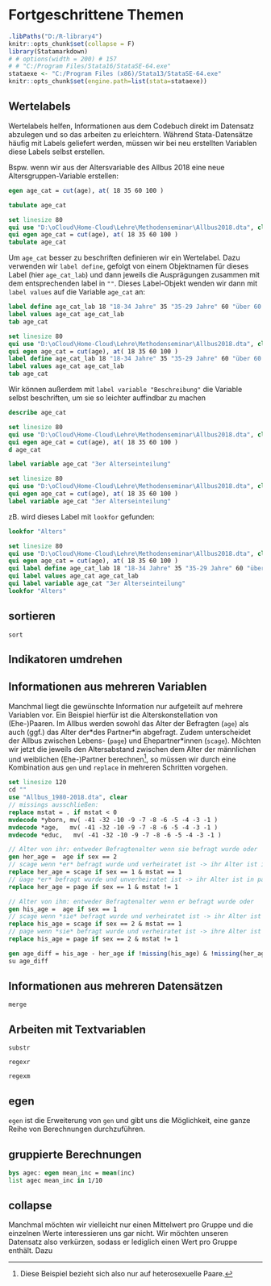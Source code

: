 # Fortgeschrittene Themen {#adva}

```r
.libPaths("D:/R-library4")
knitr::opts_chunk$set(collapse = F)
library(Statamarkdown)
# # options(width = 200) # 157
# # "C:/Program Files/Stata16/StataSE-64.exe"
stataexe <- "C:/Program Files (x86)/Stata13/StataSE-64.exe"
knitr::opts_chunk$set(engine.path=list(stata=stataexe))
```

## Wertelabels 
Wertelabels helfen, Informationen aus dem Codebuch direkt im Datensatz abzulegen und so das arbeiten zu erleichtern. Während Stata-Datensätze häufig mit Labels geliefert werden, müssen wir bei neu erstellten Variablen diese Labels selbst erstellen.

Bspw. wenn wir aus der Altersvariable des Allbus 2018 eine neue Altersgruppen-Variable erstellen:
```stata
egen age_cat = cut(age), at( 18 35 60 100 )
```
```stata
tabulate age_cat
```
```stata
set linesize 80
qui use "D:\oCloud\Home-Cloud\Lehre\Methodenseminar\Allbus2018.dta", clear
qui egen age_cat = cut(age), at( 18 35 60 100 ) 
tabulate age_cat
```

Um `age_cat` besser zu beschriften definieren wir ein Wertelabel. Dazu verwenden wir `label define`, gefolgt von einem Objektnamen für dieses Label (hier `age_cat_lab`) und dann jeweils die Ausprägungen zusammen mit dem entsprechenden label in `""`. Dieses Label-Objekt wenden wir dann mit `label values` auf die Variable `age_cat` an:
```stata
label define age_cat_lab 18 "18-34 Jahre" 35 "35-29 Jahre" 60 "über 60 Jahre" 
label values age_cat age_cat_lab
tab age_cat
```

```stata
set linesize 80
qui use "D:\oCloud\Home-Cloud\Lehre\Methodenseminar\Allbus2018.dta", clear
qui egen age_cat = cut(age), at( 18 35 60 100 ) 
label define age_cat_lab 18 "18-34 Jahre" 35 "35-29 Jahre" 60 "über 60 Jahre" 
label values age_cat age_cat_lab
tab age_cat
```

Wir können außerdem mit `label variable "Beschreibung"` die Variable selbst beschriften, um sie so leichter auffindbar zu machen 
```stata
describe age_cat
```

```stata
set linesize 80
qui use "D:\oCloud\Home-Cloud\Lehre\Methodenseminar\Allbus2018.dta", clear
qui egen age_cat = cut(age), at( 18 35 60 100 ) 
d age_cat
```

```stata
label variable age_cat "3er Alterseinteilung"
```

```stata
set linesize 80
qui use "D:\oCloud\Home-Cloud\Lehre\Methodenseminar\Allbus2018.dta", clear
qui egen age_cat = cut(age), at( 18 35 60 100 ) 
label variable age_cat "3er Alterseinteilung"
```
zB. wird dieses Label mit `lookfor` gefunden:
```stata
lookfor "Alters"
```
```stata
set linesize 80
qui use "D:\oCloud\Home-Cloud\Lehre\Methodenseminar\Allbus2018.dta", clear
qui egen age_cat = cut(age), at( 18 35 60 100 ) 
qui label define age_cat_lab 18 "18-34 Jahre" 35 "35-29 Jahre" 60 "über 60 Jahre" 
qui label values age_cat age_cat_lab
qui label variable age_cat "3er Alterseinteilung"
lookfor "Alters"
```

## sortieren

`sort`

## Indikatoren umdrehen

## Informationen aus mehreren Variablen

Manchmal liegt die gewünschte Information nur aufgeteilt auf mehrere Variablen vor. Ein Beispiel hierfür ist die Alterskonstellation von (Ehe-)Paaren. Im Allbus werden sowohl das Alter der Befragten (`age`) als auch (ggf.) das Alter der\*des Partner\*in abgefragt. Zudem unterscheidet der Allbus zwischen Lebens- (`page`) und Ehepartner\*innen (`scage`). Möchten wir jetzt die jeweils den Altersabstand zwischen dem Alter der männlichen und weiblichen (Ehe-)Partner berechnen[^0111], so müssen wir durch eine Kombination aus `gen` und `replace` in mehreren Schritten vorgehen. 


```stata
set linesize 120
cd ""
use "Allbus_1980-2018.dta", clear
// missings ausschließen:
replace mstat = . if mstat < 0
mvdecode *yborn, mv( -41 -32 -10 -9 -7 -8 -6 -5 -4 -3 -1 )
mvdecode *age,   mv( -41 -32 -10 -9 -7 -8 -6 -5 -4 -3 -1 )
mvdecode *educ,   mv( -41 -32 -10 -9 -7 -8 -6 -5 -4 -3 -1 )

// Alter von ihr: entweder Befragtenalter wenn sie befragt wurde oder 
gen her_age =  age if sex == 2
// scage wenn *er* befragt wurde und verheiratet ist -> ihr Alter ist in scage
replace her_age = scage if sex == 1 & mstat == 1
// üage *er* befragt wurde und unverheiratet ist -> ihr Alter ist in page
replace her_age = page if sex == 1 & mstat != 1

// Alter von ihm: entweder Befragtenalter wenn er befragt wurde oder 
gen his_age =  age if sex == 1
// scage wenn *sie* befragt wurde und verheiratet ist -> ihr Alter ist in scage
replace his_age = scage if sex == 2 & mstat == 1
// page wenn *sie* befragt wurde und verheiratet ist -> ihre Alter ist in scage
replace his_age = page if sex == 2 & mstat != 1

gen age_diff = his_age - her_age if !missing(his_age) & !missing(her_age)
su age_diff
```

[^0111]: Diese Beispiel bezieht sich also nur auf heterosexuelle Paare.

## Informationen aus mehreren Datensätzen

`merge`

## Arbeiten mit Textvariablen

`substr`

`regexr`

`regexm`


## egen {#egen}

`egen` ist die Erweiterung von `gen` und gibt uns die Möglichkeit, eine ganze Reihe von Berechnungen durchzuführen.

## gruppierte Berechnungen

```stata
bys agec: egen mean_inc = mean(inc)
list agec mean_inc in 1/10
```



## collapse

Manchmal möchten wir vielleicht nur einen Mittelwert pro Gruppe und die einzelnen Werte interessieren uns gar nicht. Wir möchten unseren Datensatz also verkürzen, sodass er lediglich einen Wert pro Gruppe enthält. Dazu
